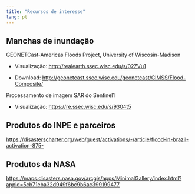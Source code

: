 ```yaml
---
title: "Recursos de interesse"
lang: pt
---
```


## Manchas de inundação

GEONETCast-Americas Floods Project, University of Wiscosin-Madison

-   Visualização: <http://realearth.ssec.wisc.edu/s/02ZVu1>

-   Download: <http://geonetcast.ssec.wisc.edu/geonetcast/CIMSS/Flood-Composite/>

Processamento de imagem SAR do Sentinel1

-   Visualização: <https://re.ssec.wisc.edu/s/9304t5>

## Produtos do INPE e parceiros

<https://disasterscharter.org/web/guest/activations/-/article/flood-in-brazil-activation-875->

## Produtos da NASA

<https://maps.disasters.nasa.gov/arcgis/apps/MinimalGallery/index.html?appid=5cb71eba32d949f6bc9b6ac399199477>

## 
